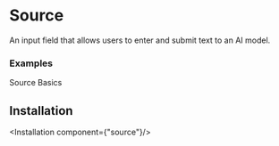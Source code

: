 # Source
An input field that allows users to enter and submit text to an AI model.


### Examples
Source Basics

<ComponentPreview component="source"/>

## Installation

<Installation component={"source"}/>

<br/>
<br/>
